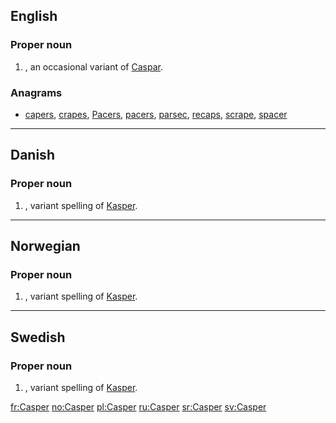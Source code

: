 ==English==

===Proper noun===
{{en-proper noun}}

# {{given name|male}}, an occasional variant of [[Caspar]].

===Anagrams===
* [[capers#English|capers]], [[crapes#English|crapes]], [[Pacers#English|Pacers]], [[pacers#English|pacers]], [[parsec#English|parsec]], [[recaps#English|recaps]], [[scrape#English|scrape]], [[spacer#English|spacer]]

----

==Danish==

===Proper noun===
{{infl|da|proper noun}}

# {{given name|male|lang=da}}, variant spelling of [[Kasper]].

----

==Norwegian==

===Proper noun===
{{infl|no|proper noun}}

# {{given name|male|lang=no}}, variant spelling of [[Kasper]].

----

==Swedish==

===Proper noun===
{{infl|sv|proper noun}}

# {{given name|male|lang=sv}}, variant spelling of [[Kasper]].

[[fr:Casper]]
[[no:Casper]]
[[pl:Casper]]
[[ru:Casper]]
[[sr:Casper]]
[[sv:Casper]]